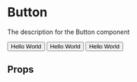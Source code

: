 
<Meta title="atom/Button" component={Button} />

# Button

The description for the Button component

<Canvas withSource="open">
  <Story name="Example-1">
    <Button name="Test Name" colour="blue">
      Hello World
    </Button>
  </Story>
</Canvas>

<Canvas>
  <Story name="Example-2">
    <Button name="Test Name" colour="red">
      Hello World
    </Button>
  </Story>
  <Story name="Example-2-variant">
    <Button name="Test Name" colour="green">
      Hello World
    </Button>
  </Story>
</Canvas>

## Props

<ArgsTable of={Button} />
